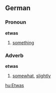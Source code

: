 ==German==
===Pronoun===
'''etwas'''

# [[something]]

===Adverb===
'''etwas'''

# [[somewhat]], [[slightly]]

[[hu:Etwas]]